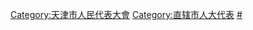 [[Category:天津市人民代表大會|Category:天津市人民代表大會]]
[[Category:直辖市人大代表|Category:直辖市人大代表]]
[[Category:天津市各级人大代表|#]]